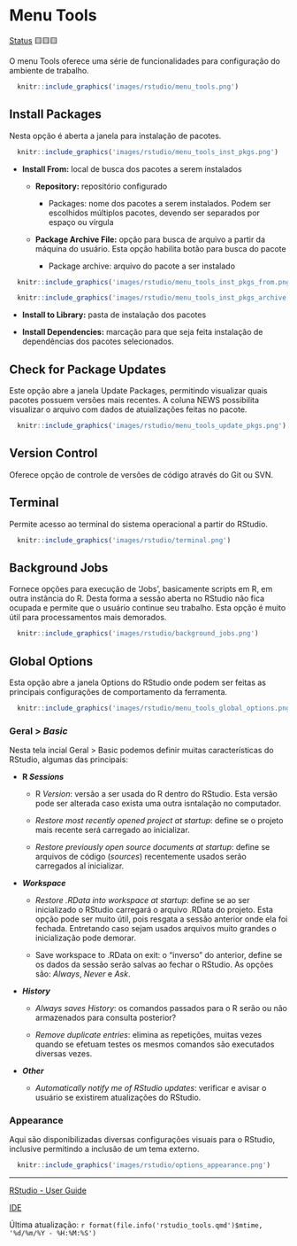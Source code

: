 # Menu Tools

[Status](convencoes.html#status-do-material) 🟨🟨🟨

O menu Tools oferece uma série de funcionalidades para configuração do ambiente de trabalho.

```r
  knitr::include_graphics('images/rstudio/menu_tools.png')
```

## Install Packages

Nesta opção é aberta a janela para instalação de pacotes.

```r
  knitr::include_graphics('images/rstudio/menu_tools_inst_pkgs.png')
```

-   **Install From:** local de busca dos pacotes a serem instalados

    -   **Repository:** repositório configurado

        -   Packages: nome dos pacotes a serem instalados. Podem ser escolhidos múltiplos pacotes, devendo ser separados por espaço ou vírgula

    -   **Package Archive File:** opção para busca de arquivo a partir da máquina do usuário. Esta opção habilita botão para busca do pacote

        -   Package archive: arquivo do pacote a ser instalado

```r
  knitr::include_graphics('images/rstudio/menu_tools_inst_pkgs_from.png')
```

```r
  knitr::include_graphics('images/rstudio/menu_tools_inst_pkgs_archive.png')
```

-   **Install to Library:** pasta de instalação dos pacotes

-   **Install Dependencies:** marcação para que seja feita instalação de dependências dos pacotes selecionados.

## Check for Package Updates

Este opção abre a janela Update Packages, permitindo visualizar quais pacotes possuem versões mais recentes. A coluna NEWS possibilita visualizar o arquivo com dados de atuializações feitas no pacote.

```r
  knitr::include_graphics('images/rstudio/menu_tools_update_pkgs.png')
```

## Version Control

Oferece opção de controle de versões de código através do Git ou SVN.

## Terminal

Permite acesso ao terminal do sistema operacional a partir do RStudio.

```r
  knitr::include_graphics('images/rstudio/terminal.png')
```

## Background Jobs

Fornece opções para execução de 'Jobs', basicamente scripts em R, em outra instância do R. Desta forma a sessão aberta no RStudio não fica ocupada e permite que o usuário continue seu trabalho. Esta opção é muito útil para processamentos mais demorados.

```r
  knitr::include_graphics('images/rstudio/background_jobs.png')
```

## Global Options

Esta opção abre a janela Options do RStudio onde podem ser feitas as principais configurações de comportamento da ferramenta.

```r
  knitr::include_graphics('images/rstudio/menu_tools_global_options.png')
```

### Geral \> *Basic*

Nesta tela incial Geral \> Basic podemos definir muitas características do RStudio, algumas das principais:

-   **R *Sessions***

    -   R *Version*: versão a ser usada do R dentro do RStudio. Esta versão pode ser alterada caso exista uma outra isntalação no computador.

    -   *Restore most recently opened project at startup*: define se o projeto mais recente será carregado ao inicializar.

    -   *Restore previously open source documents at startup*: define se arquivos de código (*sources*) recentemente usados serão carregados al inicializar.

-   ***Workspace***

    -   *Restore .RData into workspace at startup*: define se ao ser inicializado o RStudio carregará o arquivo .RData do projeto. Esta opção pode ser muito útil, pois resgata a sessão anterior onde ela foi fechada. Entretando caso sejam usados arquivos muito grandes o inicialização pode demorar.

    -   Save workspace to .RData on exit: o "inverso" do anterior, define se os dados da sessão serão salvas ao fechar o RStudio. As opções são: *Always*, *Never* e *Ask*.

-   ***History***

    -   *Always saves History*: os comandos passados para o R serão ou não armazenados para consulta posterior?

    -   *Remove duplicate entries*: elimina as repetições, muitas vezes quando se efetuam testes os mesmos comandos são executados diversas vezes.

-   ***Other***

    -   *Automatically notify me of RStudio updates*: verificar e avisar o usuário se existirem atualizações do RStudio.

### Appearance

Aqui são disponibilizadas diversas configurações visuais para o RStudio, inclusive permitindo a inclusão de um tema externo.

```r
  knitr::include_graphics('images/rstudio/options_appearance.png')
```

------------------------------------------------------------------------

[RStudio - User Guide](https://docs.posit.co/ide/user/)

[IDE](https://en.wikipedia.org/wiki/Integrated_development_environment)

Última atualização: `r format(file.info('rstudio_tools.qmd')$mtime, '%d/%m/%Y - %H:%M:%S')`
